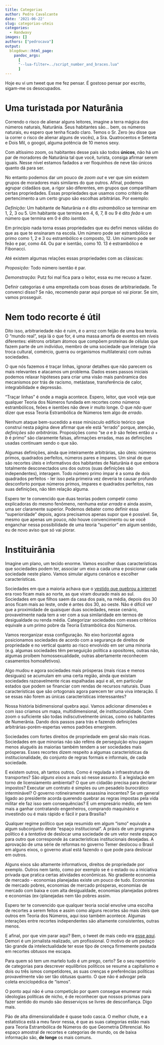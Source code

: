 ```yaml
---
title: Categorias
author: Pedro Cavalcante
date: '2021-06-22'
slug: categorias-uteis
categories:
  - Handwavy
images: []
authors: ["pedrocava"]
output:
  blogdown::html_page:
    pandoc_args: 
      [
      "--lua-filter=../script_number_and_braces.lua"
      ]
---
```


Hoje eu vi um tweet que me fez pensar. É gostoso pensar por escrito, sigam-me os desocupados.

# Uma turistada por Naturânia

Correndo o risco de alienar alguns leitores, imagine a terra mágica dos números naturais, Naturânia. Seus habitantes são... bem, os números naturais, eu espero que tenha ficado claro. Temos o Sr. Zero (eu disse que ia correr o risco de alienar alguns de vocês), a Sra. Quatrocentos e Setenta e Dois Mil, o googol, alguma potência de 10 menos sexy. 

Com altíssimo zoom, os habitantes desse país são todos **únicos**, não há um par de moradores de Naturânia tal que você, turista, consiga afirmar serem iguais. Nesse nível estamos fadados a ver floquinhos de neve tão únicos quanto dá para ser. 

No entanto podemos dar um pouco de _zoom out_ e ver que sim existem grupos de moradores mais similares do que outros. Afinal, podemos agrupar cidadãos que, a rigor são diferentes, em grupos que compartilham certas propriedades. Essas propriedades que usamos como critério de pertencimento a um certo grupo são escolhas arbitrárias. Por exemplo:

*Definição:* Um habitante de Naturânia $n$ é dito *estrambólico* se terminar em 1, 2, 3 ou 5. Um habitante que termina em 4, 6, 7, 8 ou 9 é dito *feão* e um número que termina em 0 é dito *isentão*.

Em princípio nada torna essas propriedades que eu defini menos válidas do que as que te ensinaram na escola. Um número pode ser estrambólico e primo como 1, 2 e 3 ou estrambólico e composto, 12. Um número pode ser feão e par, como 44. Ou par e isentão, como 10. 13 é estrambólico e Fibonacci.

Até existem algumas relações essas propriedades com as clássicas:

*Proposição:* Todo número isentão é par.

*Demonstração:* Putz foi mal fica para o leitor, essa eu me recuso a fazer.

Definir categorias é uma empreitada com boas doses de arbitrariedade. Te convenci disso? Se não, recomendo parar aqui porque só vai piorar. Se sim, vamos prosseguir.

# Nem todo recorte é útil

Dito isso, arbitrariedade não é ruim, é o arroz com feijão de uma boa teoria. O "mundo real", seja lá o que for, é uma massa amorfa de eventos em níveis diferentes: elétrons orbitam átomos que compõem proteínas de células que fazem parte de um indivíduo, membro de uma sociedade que interage (via troca cultural, comércio, guerra ou organismos multilaterais) com outras sociedades. 

O que nós fazemos é traçar linhas, ignorar detalhes que não parecem os mais relevantes e atacamos um problema. Dados esses passos iniciais podemos relaxar hipóteses para criar uma visão mais panôramica dos mecanismos por trás de racismo, metástase, transferência de calor, integrabilidade e depressão. 

"Traçar linhas" é onde a magia acontece. Espero, leitor, que você veja que qualquer Teoria dos Números fundada em recortes como números estrambólicos, feões e isentões não deve ir muito longe. O que *não* quer dizer que essa Teoria Estrambólica de Números tem algo de *errado*. 

Nenhum ataque bem-sucedido a esse minúsculo edifício teórico que construí nesta página deve afirmar que ele está "errado" porque, atenção, *definições são arbitrárias*. Proposições como "se $a$ e $b$ são feões então $a + b$ é primo" são claramente falsas, afirmações erradas, mas as definições usadas continuam sendo o que são.

Algumas definições, ainda que inteiramente arbitrárias, são úteis: números primos, quadrados perfeitos, números pares e ímpares. Um sinal de que são recortes úteis e informativos dos habitantes de Naturânia é que embora totalmente desconectados uns dos outros (suas definições são independentes), interagem. Todo número primo ímpar é a soma de dois quadrados perfeitos - ler isso pela primeira vez deveria te causar profundo desconforto porque números primos, ímpares e quadrados perfeitos, nas suas definições, não têm relação alguma. 

Espero ter te convencido que duas teorias podem competir como explicadoras do mesmo fenômeno, nenhuma estar *errada* e ainda assim, uma ser claramente superior. Podemos debater como definir essa "superioridade" depois, agora precisamos apenas supor que é possível. Se, mesmo que apenas um pouco, *não* houve convencimento ou se você enganchar nessa possibilidade de uma teoria "superior" em algum sentido, eu de novo aviso que só vai piorar.

# Instituirânia

Imagine um plano, um tecido enorme. Vamos escolher duas características que sociedades podem ter, associar um eixo a cada uma e posicionar cada sociedade neste plano. Vamos simular alguns cenários e escolher características.

Sociedades em que a maioria achava que o [vestido que quebrou a internet](https://en.wikipedia.org/wiki/The_dress) era roxo ficam mais ao norte, as que viram dourado mais ao sul. Sociedades em que filhos saem da casa dos pais, na média, depois dos 30 anos ficam mais ao leste, onde é antes dos 30, ao oeste. Não é difícil ver que a proximidade de quaisquer duas sociedades, nesse cenário, provavelmente nada tem a ver com a sua similaridade em termos de desigualdade ou renda média. Categorizar sociedades com esses critérios equivale a um primo pobre da Teoria Estrambólica dos Números.

Vamos reorganizar essa configuração. No eixo horizontal agora posicionamos sociedades de acordo com a segurança de direitos de propriedade e no vertical quanto ao risco envolvido em ser uma minoria (e.g. algumas sociedades têm perseguição política a opositores, outras não, algumas proíbem homossexualidade, outras abertamente reconhecem casamentos homoafetivos). 

Algo mudou e agora sociedades mais prósperas (mais ricas e menos desiguais) se acumulam em uma certa região, ainda que existam sociedades razoavelmente ricas espalhadas aqui e ali, em particular estados que podem se financiar com rendas de recursos naturais. Duas características que são ortogonais agora parecem ter uma viva interação. E se essas não forem as únicas características interessantes?

Nossa história bidimensional quebra aqui. Vamos adicionar dimensões e com isso criamos um mapa, multidimensional, de institucionalidade. Com zoom o suficiente são todas indiscutivelmente únicas, como os habitantes de Numerânia. Dando dois passos para trás e fazendo definições arbitrárias-porém-espertas vemos padrões emergirem.

Sociedades com fortes direitos de propriedade em geral são mais ricas. Sociedades em que minorias não são reféns de perseguição e/ou pagam menos aluguéis às maiorias também tendem a ser sociedades mais prósperas. Esses recortes dizem respeito a algumas características da institucionalidade, do conjunto de regras formais e informais, de cada sociedade. 

E existem outros, ah tantos outros. Como é regulada a infraestrutura de transportes? São _alguns eixos_ a mais só nesse assunto. E a legislação em torno de licensiamento ambiental? O que um cidadão precisa para declarar impostos? Executar um contrato é simples ou um pesadelo burocrático interminável? O governo rotineiramente assassina inocentes? Se um general ligado ao presidente acorda querendo quebrar as regras impostas pela vida militar ele faz isso sem consequências? E um empresário médio, ele tem mais a ganhar contratando engenheiros, comprando maquinário e investindo ou é mais rápido e fácil ir para Brasília? 

Qualquer regime político que seja resumido em algum "ismo" equivale a algum subconjunto deste "espaço institucional". A práxis de um programa político é a _tentativa_ de deslocar uma sociedade de um vetor neste espaço para outro que corresponde às características institucionais desejadas. A aprovação de uma série de reformas no governo Temer deslocou o Brasil em alguns eixos, o governo atual está fazendo o que pode para deslocar em outros.

Alguns eixos são altamente informativos, direitos de propriedade por exemplo. Outros nem tanto, como por exemplo se é o estado ou a iniciativa privada que pratica certas atividades econômicas. No gradiente economia de mercado - economias planejadas existe um pouco de tudo. Economias de mercado pobres, economias de mercado prósperas, economias de mercado com baixa e com alta desigualdade, economias planejadas pobres e economias (ex-)planejadas nem tão pobres assim. 

Espero ter te convencido que qualquer teoria social envolve uma escolha de recortes a serem feitos e assim como alguns recortes são mais úteis que outros em Teoria dos Números, aqui isso também acontece. Algumas interações entre recortes independentes são altamente consistentes, outras menos.

E afinal, por que vim parar aqui? Bem, o tweet de mais cedo era [esse aqui](https://twitter.com/demori/status/1407151605263343618). Demori é um jornalista realizado, um profissional. O motivo de um pedaço tão grande da intelectualidade ter esse tipo de crença firmemente pautada em recortes obtusos me escapa. 

Para quem só tem um martelo tudo é um prego, certo? Se o seu repertório de categorias para descrever equilíbrios políticos se resume a capitalismo e dois ou três ismos competidores, as suas crenças e preferências políticas provavelmente vão ser tão obtusas quanto. O que não é advogar pela coleta enciclopédica de "ismos". 

O ponto aqui não é uma competição por quem consegue enumerar mais ideologias políticas de nicho, é de reconhecer que nossos prismas para fazer sentido do mundo são desserviços se livres de desconfiança. Digo mais. 

Pão de alta dimensionalidade é quase todo casca. O melhor chute, e a estatística está a meu favor nessa, é que as suas categorias estão mais para Teoria Estrambólica de Números do que Geometria Diferencial. No espaço amostral de recortes e categorias de mundo, os de baixa informação são, **de longe** os mais comuns. 
